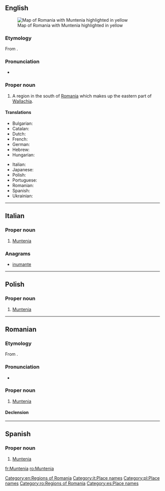 ==English==
{{wikipedia}}
[[Image:Muntenia.png|thumb|right|Map of Romania with Muntenia highlighted in yellow]]

===Etymology===
From {{etyl|ro|en}} {{term|Muntenia|lang=ro}}.

===Pronunciation===
* {{IPA|/mʊnˈtɛniə/}}

===Proper noun===
{{en-proper noun}}

# A region in the south of [[Romania]] which makes up the eastern part of [[Wallachia]].

====Translations====
{{trans-top|Muntenia}}
* Bulgarian: {{t-|bg|Мунтения|f|tr=Muntenija}}
* Catalan: {{t-|ca|Muntènia|f}}
* Dutch: {{t-|nl|Muntenië|n}}
* French: {{t+|fr|Munténie|f}}
* German: {{t-|de|Große Walachei|f}}
* Hebrew: {{t-|he|מונטניה|f}}
* Hungarian: {{t-|hu|Munténia}}
{{trans-mid}}
* Italian: {{t-|it|Muntenia|f}}
* Japanese: {{t-|ja|ムンテニア|tr=Muntenia}}
* Polish: {{t-|pl|Muntenia|f}}
* Portuguese: {{t-|pt|Muntênia|f}}
* Romanian: {{t+|ro|Muntenia|f}}
* Spanish: {{t-|es|Muntenia|f}}
* Ukrainian: {{t-|uk|Мунтенія|f|tr=Muntenija}}
{{trans-bottom}}

[[Category:en:Regions of Romania]]

----

==Italian==
{{wikipedia|lang=it}}

===Proper noun===
{{it-proper noun|g=f}}

# [[#English|Muntenia]]

===Anagrams===
* [[inumante#Italian|inumante]]

[[Category:it:Place names]]

----

==Polish==
{{wikipedia|lang=pl}}

===Proper noun===
{{head|pl|proper noun|g=f}}

# [[#English|Muntenia]]

[[Category:pl:Place names]]

----

==Romanian==
{{wikipedia|lang=ro}}

===Etymology===
From {{term|munte|lang=ro}}.

===Pronunciation===
* {{IPA|[munˈte.ni.a]|lang=ro}}

===Proper noun===
{{head|ro|proper noun|g=f}}

# [[#English|Muntenia]]

====Declension====
{{ro-country|gend=f|Munteniei}}

[[Category:ro:Regions of Romania]]

----

==Spanish==
{{wikipedia|lang=es}}

===Proper noun===
{{es-proper noun|f}}

# [[#English|Muntenia]]

[[Category:es:Place names]]

[[fr:Muntenia]]
[[ro:Muntenia]]